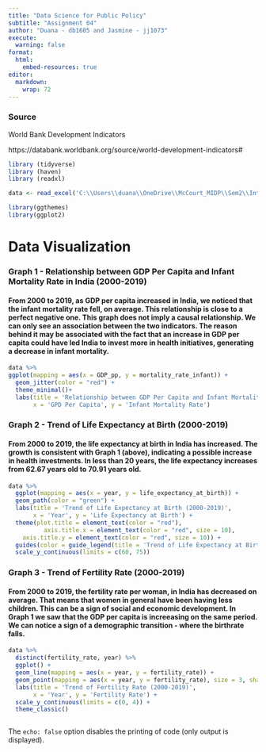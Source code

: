 ```yaml
---
title: "Data Science for Public Policy"
subtitle: "Assignment 04"
author: "Duana - db1605 and Jasmine - jj1073"
execute:
  warning: false
format:
  html:
    embed-resources: true
editor: 
  markdown: 
    wrap: 72
---
```


### Source

World Bank Development Indicators

https://databank.worldbank.org/source/world-development-indicators#

```r
library (tidyverse)
library (haven)
library (readxl)

data <- read_excel('C:\\Users\\duana\\OneDrive\\McCourt_MIDP\\Sem2\\IntroDataScience\\assignment04\\Assignment04\\assignment04\\data\\assignment4.xlsx')

library(ggthemes)
library(ggplot2)

```

# Data Visualization

### Graph 1 - Relationship between GDP Per Capita and Infant Mortality Rate in India (2000-2019)

#### From 2000 to 2019, as GDP per capita increased in India, we noticed that the infant mortality rate fell, on average. This relationship is close to a perfect negative one. This graph does not imply a causal relationship. We can only see an association between the two indicators. The reason behind it may be associated with the fact that an increase in GDP per capita could have led India to invest more in health initiatives, generating a decrease in infant mortality.

```r
data %>%
ggplot(mapping = aes(x = GDP_pp, y = mortality_rate_infant)) +
  geom_jitter(color = "red") +
  theme_minimal()+
  labs(title = 'Relationship between GDP Per Capita and Infant Mortality Rate', 
       x = 'GPD Per Capita', y = 'Infant Mortality Rate')

```

### Graph 2 - Trend of Life Expectancy at Birth (2000-2019)

#### From 2000 to 2019, the life expectancy at birth in India has increased. The growth is consistent with Graph 1 (above), indicating a possible increase in health investments. In less than 20 years, the life expectancy increases from 62.67 years old to 70.91 years old.

```r

data %>%
  ggplot(mapping = aes(x = year, y = life_expectancy_at_birth)) +
  geom_path(color = "green") +
  labs(title = 'Trend of Life Expectancy at Birth (2000-2019)', 
       x = 'Year', y = 'Life Expectancy at Birth') +
  theme(plot.title = element_text(color = "red"), 
          axis.title.x = element_text(color = "red", size = 10),
    axis.title.y = element_text(color = "red", size = 10)) +  
  guides(color = guide_legend(title = 'Trend of Life Expectancy at Birth (2000-2019)')) +  
  scale_y_continuous(limits = c(60, 75))

```

### Graph 3 - Trend of Fertility Rate (2000-2019)

#### From 2000 to 2019, the fertility rate per woman, in India has decreased on average. That means that women in general have been having less children. This can be a sign of social and economic development. In Graph 1 we saw that the GDP per capita is increeasing on the same period. We can notice a sign of a demographic transition - where the birthrate falls.

```r

data %>%
  distinct(fertility_rate, year) %>%
  ggplot() +
  geom_line(mapping = aes(x = year, y = fertility_rate)) +
  geom_point(mapping = aes(x = year, y = fertility_rate), size = 3, shape = 15) +
  labs(title = 'Trend of Fertility Rate (2000-2019)', 
       x = 'Year', y = 'Fertility Rate') +
  scale_y_continuous(limits = c(0, 4)) + 
  theme_classic()

```

```         
```

The `echo: false` option disables the printing of code (only output is
displayed).
